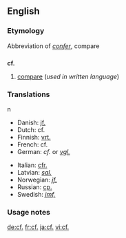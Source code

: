 ==English==

===Etymology===
Abbreviation of {{L.}} ''[[confer#Latin|confer]]'', compare

==={{abbreviation}}===
'''cf.'''

# [[compare]] (''used in written language'')

===Translations===
<!--Put ABBREVIATIONS in this table, where these exist-->
{{top}} n
*Danish: [[jf.]]<!--[[jævnfør]]-->
*Dutch: cf.
*Finnish: [[vrt.]]
*French: cf.
*German: ''cf.'' or ''[[vgl.]]''
{{mid}}
*Italian: [[cfr.]]
*Latvian: ''[[sal.]]''
*Norwegian: ''[[jf.]]'' <!--[[jamfør]]-->
*Russian: [[ср.]] <!--[[сравни]]-->
*Swedish: ''[[jmf.]]'' <!--[[jämför]]-->
{{bottom}}

===Usage notes===
{{dontlinkhere}}

[[de:cf.]]
[[fr:cf.]]
[[ja:cf.]]
[[vi:cf.]]